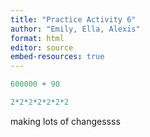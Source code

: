 ```yaml
---
title: "Practice Activity 6"
author: "Emily, Ella, Alexis"
format: html
editor: source
embed-resources: true
---
```


```r
600000 + 90
```

```r
2*2*2*2*2*2*2
```

making lots of changessss
